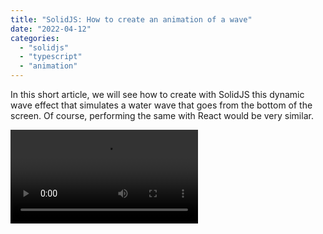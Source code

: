 ```yaml
---
title: "SolidJS: How to create an animation of a wave"
date: "2022-04-12"
categories:
  - "solidjs"
  - "typescript"
  - "animation"
---
```


In this short article, we will see how to create with SolidJS this dynamic wave effect that simulates a water wave that goes from the bottom of the screen. Of course, performing the same with React would be very similar.

<video src="/videos/blog/Wave.mp4" controls/>

# Goal

The goal is to create a dynamic wave over the current application. Hence, we need the SolidJS component to float above the existing component. We also need it to stretch for the width of its parents and grow from the top to bottom of its parent as well.

# CSS

A small portion of the code comes from CSS. When I am using SolidJS, I am using CSS module, which is a CSS file that can be referred inside the `TSX` file, thus convenient.

The CSS relies on two specific CSS positioning detail:

1. Position absolute
2. Flexbox

The position absolute is used to move the whole container above everything in the parent container. The container size (width and height) relies on the flexbox to expand the parent container.

```css
.WaterScreen {
  flex: 1;
  display: flex;
  justify-content: center;

  position: absolute;
  left: 0;
  right: 0;
  z-index: var(--transition-zindex);
  margin-top: 10px;
}
```

We can use our new component by dropping the component inside the parent container.

```typescript
<ParentContainerHere>
  <div>{/*... Sibling that will be covered */}</div>
  {showWater() ? <WaterScreen /> : null} {/* Could be anywhere inside the <ParentContainerHere> */}
  <div>{/*... Sibling that will be covered */}</div>
</ParentContainerHere>
```

A keen observer might notice that we also require to have a `z-order` higher than other sibling components. I am using CSS variables in my application to have all the `z-order` at a unique place. I am configuring the `--transition-zindex` to be higher than the normal content `z-index`.

# Component

The component is not as complex as one might think. It returns a container and a canvas.

```typescript
return (
  <div class={styles.WaterScreen}>
    <canvas ref={canvasRef} class={styles.WaterScreen} width={canvasWidth} height={canvasHeight} />
  </div>
);
```

The container has the parent's size and will always be above everything. This is why it is important in the usage of this component to not render it until ready. We can see that we are returning `null` in the code above.

```typescript
{showWater() ? <WaterScreen /> : null} 
```
We want the component to be the whole page, and we want to cover everything only when the wave animation starts. It has two purposes. The first one is that it allows having an accurate container already in place. The second one is that it blocks the user from clicking anything underneath.

Most of the code is inside the canvas. When we mount the container, we start an animation that will render a single shape. 

```typescript
onMount(() => {
  frame = requestAnimationFrame(draw);
  onCleanup(() => cancelAnimationFrame(frame));
});
```

Here lies the complexity. We want to render a sine shape and then go to the bottom-right corner, bottom-left corner and close the shape. We do that 30 times per second until we reach the top.

The `draw` function is within the SolidJS component and repeats the same drawing pattern with a slight variation of the sine function to make the sine wave move.

```typescript
const draw = (time: number) => {
  const ctx = canvasRef?.getContext("2d") ?? null;

  if (ctx && isWaveAnimationRunning()) {
    ctx.fillStyle = "#0288d1";
    if (time > lastTime + 1000 / CONSTANTS.FPS) {
      ctx.globalAlpha = waterTransparency;
      ctx.clearRect(0, 0, canvasWidth, canvasHeight); // Might not need to clear all
      ctx.beginPath();
      ctx.moveTo(0 - waveXOffset, lastY);
      for (x = waveXOffset; x <= canvasWidth + waveXOffset; x += 10) {
        y = waveYOffset + waveHeight * Math.sin((x / (canvasWidth / WAVE_NUMBER)) * 2 * Math.PI);
        waveHeight += waveGrowing ? WAVE_GROWING_PIXEL : -WAVE_GROWING_PIXEL;
        if (waveHeight > WAVE_HEIGHT) {
          waveGrowing = false;
        } else if (waveHeight <= -WAVE_HEIGHT) {
          waveGrowing = true;
        }
        ctx.lineTo(x - waveXOffset, y);

        lastY = y;
        lastX = x;
      }
      if (waveYOffset < canvasHeight / 2) {
        waterTransparency = Math.min(WAVE_FINAL_TRANSPARENCY, waterTransparency + WAVE_TRANSPARENCY_INCREASE);
      }

      ctx.lineTo(canvasWidth, lastY);
      ctx.lineTo(canvasWidth, canvasHeight);
      ctx.lineTo(0, canvasHeight);
      ctx.closePath();
      ctx.fill();
      waveXOffset += WAVE_X_TRANSLATION;
      waveYOffset -= WAVE_Y_TRANSLATION;
      lastTime = time;
    }
  }
  if (waveYOffset >= -WAVE_HEIGHT) {
    frame = requestAnimationFrame(draw);
  } else {
    setIsWaveAnimationRunning(false);
  }
};
```

Let's go from top to bottom.

```typescript
if (time > lastTime + 1000 / CONSTANTS.FPS) {
``` 
It allows skipping some rendering. What it goes is check if a minimum of time has elapsed before redrawing the water. Thus, it can skip a couple of times, giving the browser some room to breathe. The constant is set at 30.

The next step, executed 30 times per second, is to clear the canvas and start drawing the shape that we will fill. We move to the top-left and then to the top-right position. The `lastY` is initialized to zero, starting from the bottom.

```typescript
ctx.clearRect(0, 0, canvasWidth, canvasHeight); // Might not need to clear all
ctx.beginPath();
ctx.moveTo(0 - waveXOffset, lastY);
```

The `waveXOffset` moves left and right the wave. It creates the horizontal oscillation movement. If we hardcode the `lastY` to a specific value, we would see the wave render with a movement that goes left and right without moving up.

```typescript
for (x = waveXOffset; x <= canvasWidth + waveXOffset; x += 10) {
  y = waveYOffset + waveHeight * Math.sin((x / (canvasWidth / WAVE_NUMBER)) * 2 * Math.PI);
  waveHeight += waveGrowing ? WAVE_GROWING_PIXEL : -WAVE_GROWING_PIXEL;
  if (waveHeight > WAVE_HEIGHT) {
    waveGrowing = false;
  } else if (waveHeight <= -WAVE_HEIGHT) {
    waveGrowing = true;
  }
  ctx.lineTo(x - waveXOffset, y);

  lastY = y;
  lastX = x;
}
```

The next step is to render the many curves at the top of the water that creates the wave effect. Actually, What we need to do is to generate a sine function and apply it to the whole width. The loop goes from left to right of the canvas skipping 10 pixels. This is arbitrary and could be less or more depending on how many lines are desired to generate the wave.

Then, to have a nicer effect, we want the sine function to have different heights. We want to start flat and go higher and then go lower. It creates a growing and shrinking effect. That part is handled with the `waveHeight` and `waveGrowing`. When the boolean `waveGrowing` is true, we increase slightly (0.02) pixel. Otherwise, we reduce the height of the same amount.

The complex part is the first line that calculates the `y` which use the `waveYOffset`, the top of the wave starting at zero and increasing to reach the top position of the parent container. Then, it adds the wave height, which is continually pulsing, and finally, we move the result with a `Math.sin` function that is divided in two parts:

```typescript
Math.sin((x / (canvasWidth / WAVE_NUMBER)) * 2 * Math.PI);
``` 

The first part is what is on the left side, inside the parentheses. That part determines how many cycles of the sine we want. It means the amount of wave that goes up/down. We need a number of pixels from the whole width and then find the x coordinate for the sine function. That is performed using `x/canvasWidth/WAVE_NUMBER`. In my case, the constant is 4. I have a canvas width of 1024, so the first pixel will give a `1/1024/4`. However, we still need to multiply by the second part. The second part is the `2*Math.PI`. The reason is that a whole circle two times PI. So, what we do is we take a fraction of this complete circle. The fraction is what we computed on the left part, which will end up to be to be `1` because the `x` moves in the loop up to the `canvasWidth` which will result to: `1014/1024/4`... not exactly 1, but 0.25 is close enough for us.

 At each computation, we draw a line with `lineTo` and keep track of the last x and y coordinate, which will tell us where to start on the next loop. The `y` increases, and the `x` goes left and right.

```typescript
ctx.lineTo(x - waveXOffset, y);
lastY = y;
lastX = x;
```

# Conclusion
The full source code is within a small application I built in [this Github Repository](https://github.com/MrDesjardins/gym-water-app/tree/main/src/components/Transitions). While the component has the width and height hard coded, it would be easy to extract the values as a property for the component and other `const` that determine the transparency of the waves, how much movement, etc.